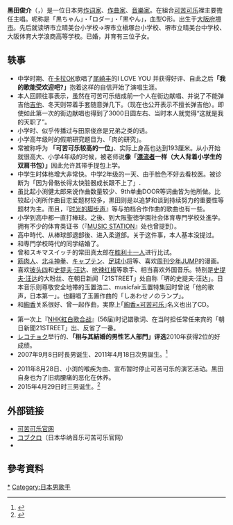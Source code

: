 {{藝人
|姓名     = 黑田俊介
|類型     = 男歌手
|圖片     = 
|圖片簡介 = 
|綽號     = 「黒ちゃん」・「ロダー」・「黒やん」
|外文名   = {{lang|ja|黒田 俊介}}
|外文     = ja
|羅馬拼音 = Kuroda Shunsuke
|出生日期 = {{birth date and age|1977|3|18}}
|出生地點 = {{flag|Japan|1977}}[[大阪府|大阪府]][[堺市|堺市]]
|逝世     = 
|國籍     = {{JPN}}
|樂器     = 
|音樂類型 = [[J-POP|J-POP]]<br>[[民俗音乐|民俗音乐]]
|職業     = [[作词家|作词家]]<br>[[作曲家|作曲家]]<br>音樂制作人
|語言     = [[日語|日語]]
|教育程度 = 大阪體育大学浪商高等学校
|兒女     = 3男
|活躍年代 = 1998年至今
|唱片公司 = MINOSUKE RECORDS<br />（1999年 - 2000年）<br />[[日本華納音樂|日本華納音樂]]（2001年 -　）
|經紀公司 = [[美之介事务所可苦可乐|美之介事务所可苦可乐]]<br />（与[[研音|研音]]有业务合作）
|相關團體 = [[可苦可乐|可苦可乐]]<br>[[小渊健太郎|小渊健太郎]]
|網站     = {{Official|http://kobukuro.com/}}
}}
{{japanese|japanese=黒田 俊介|kana=くろだ しゅんすけ|romaji=Kuroda Shunsuke}}
'''黑田俊介'''（{{jpn|j=黒田 俊介|hg=くろだ しゅんすけ|rm=Kuroda Shunsuke}}，{{bd|1977年|3月18日|||catIdx=Kuroda Shunsuke}}）是一位日本男[[作词家|作词家]]、[[作曲家|作曲家]]、[[音樂家|音樂家]]。在組合[[可苦可乐|可苦可乐]]裡主要擔任主唱。呢称是「黒ちゃん」・「ロダー」・「黒やん」，血型O形。出生于[[大阪府|大阪府]][[堺市|堺市]]。先后就读堺市立晴美台小学校→堺市立槇塚台小学校、堺市立晴美台中学校、大阪体育大学浪商高等学校。已婚，并育有三位子女。

== 轶事 ==
* 中学时期、在[[卡拉OK|卡拉OK]]歌唱了[[尾崎丰|尾崎丰]]的I LOVE YOU 并获得好评、自此之后'''「我的歌能受欢迎吧?」'''抱着这样的自信开始了演唱生涯。
* 本人回顾往事表示，虽然在可苦可乐结成前一个人在街边献唱、并说了不能弹吉他[[吉他|吉他]]、冬天则带着手套随意弹几下。（现在也公开表示不擅长弹吉他）。即使如此第一次的街边献唱也得到了3000日圆左右、当时本人就觉得“这就是我的天职了”。
* 小学时、似乎传播过与田原俊彦是兄弟之类的话。
* 小学高年级时的假期研究题目为、「肉的研究」。
*常被称呼为 '''「可苦可乐较高的一位」'''、实际上身高也达到193厘米。从小开始就很高大、小学4年级的时候，被老师说'''像「[[漂流者|漂流者]]一样（大人背着小学生的双肩书包）」'''因此允许其带手提包上学。
* 中学生时体格增大非常快。中学2年级的一天、由于脸色不好去看校医。被诊断为「因为骨骼长得太快脏器成长跟不上了」.
* 虽比起小渕健太郎来说作曲数量较少、9th单曲DOOR等词曲皆为他所做。比较起小渕所作曲目恋爱题材较多，黒田则是以追梦和谈到持续努力的重要性等题材为主。而且，『[[时光的脚步声|时光的脚步声]]』等与拍档合作作曲的歌曲也有一些。
* 小学到高中都一直打棒球。之後、到大阪聖徳学園社会体育専門学校处進学。拥有不少的体育类证书（『[[MUSIC_STATION|MUSIC STATION]]』处也曾提到）。
* 高中時代、从棒球部退部後、进入柔道部。关于这件事，本人基本没提过。
* 和専門学校時代的同学结婚了。
*曾和スキマスイッチ的常田真太郎在[[胜利十一人|胜利十一人]]进行比试。
* [[筋肉人|筋肉人]]、[[北斗神拳|北斗神拳]]、[[キャプテン_(漫画)|キャプテン]]、[[足球小将|足球小将]]等、喜欢[[周刊少年JUMP|周刊少年JUMP]]的漫画。
* 喜欢[[披头四|披头四]]和[[史提夫·汪达|史提夫·汪达]]、[[呛辣红椒|呛辣红椒]]等歌手、相当喜欢外国音乐。特别是[[史提夫·汪达|史提夫·汪达]]的大粉丝、在朝日新闻「21STREET」处自称「堺的史提夫·汪达」。日本音乐则尊敬安全地帯的玉置浩二、musicfair玉置特集回时曾说「他的歌声，日本第一」。也翻唱了玉置作曲的「しあわせノのランプ」。
* 和[[絢香|絢香]]关系很好、曾一起作曲，実際上｢[[絢香×可苦可乐|絢香×可苦可乐]]｣名义也出了CD。

* 第一次上『[[NHK紅白歌合战|NHK紅白歌合战]]』(56届)时记错歌词、在当时担任常任来宾的「朝日新聞21STREET」出、反省了一番。
* [[レコチョク|レコチョク]]举行的、'''「相与其結婚的男性艺人部門」评选'''2010年获得2位的好成绩。
* 2007年9月8日时長男诞生、2011年4月18日次男誕生。<ref>{{Cite web|url=https://www.oricon.co.jp/news/86844/|title=コブクロ・黒田に次男誕生「子供は希望の光」|accessdate=|author=|date=|publisher=oricon}}</ref>
 
* 2011年8月28日、小渕的喉疾为由、宣布暂时停止可苦可乐的演艺活动。黒田自身也为了旧病腰痛的恶化在休养。
* 2015年4月29日时三男诞生。<ref>{{Cite web|url=https://www.oricon.co.jp/news/2071194/full/|title=コブクロ・黒田俊介、第3子男児誕生「これからも音楽活動に精一杯邁進」|accessdate=|author=|date=|publisher=oricon}}</ref>

== 外部链接 ==
* [http://kobukuro.com/ 可苦可乐官网]{{Wayback|url=http://kobukuro.com/ |date=20131026060102 }}
* [http://wmg.jp/artist/kobukuro/ コブクロ]{{Wayback|url=http://wmg.jp/artist/kobukuro/ |date=20131029202402 }}（日本华纳音乐可苦可乐官网）
* {{Instagram|kobukuro_kuroda_official}}{{ja icon}}

==參考資料==
{{reflist}}

{{可苦可樂}}

{{DEFAULTSORT:Kobukuro}}
[[Category:可苦可樂|*]]

[[Category:日本男歌手|Category:日本男歌手]]